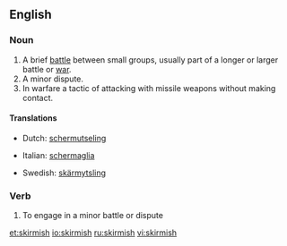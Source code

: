 ==English==
===Noun===
{{en-noun|skirmishes}}
#A brief [[battle]] between small groups, usually part of a longer or larger battle or [[war]].
#A minor dispute.
#In warfare a tactic of attacking with missile weapons without making contact.

====Translations====
{{top}}
*Dutch: [[schermutseling]] {{f}}
{{mid}}
*Italian: [[schermaglia]] {{f}}
{{mid}}
*Swedish: [[skärmytsling]] {{c}}
{{bottom}}

===Verb===
#To engage in a minor battle or dispute

[[et:skirmish]]
[[io:skirmish]]
[[ru:skirmish]]
[[vi:skirmish]]